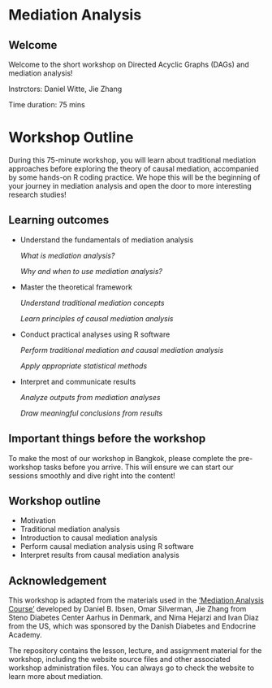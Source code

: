 # Mediation Analysis

## Welcome

Welcome to the short workshop on Directed Acyclic Graphs (DAGs) and
mediation analysis!

Instrctors: Daniel Witte, Jie Zhang

Time duration: 75 mins

# Workshop Outline

During this 75-minute workshop, you will learn about traditional mediation
approaches before exploring the theory of causal mediation, accompanied
by some hands-on R coding practice. We hope this will be the beginning of
your journey in mediation analysis and open the door to more interesting
research studies!

::: callout-note
## Learning outcomes

-   Understand the fundamentals of mediation analysis

    *What is mediation analysis?*

    *Why and when to use mediation analysis?*

-   Master the theoretical framework

    *Understand traditional mediation concepts*

    *Learn principles of causal mediation analysis*

-   Conduct practical analyses using R software

    *Perform traditional mediation and causal mediation analysis*

    *Apply appropriate statistical methods*

-   Interpret and communicate results

    *Analyze outputs from mediation analyses*

    *Draw meaningful conclusions from results*
:::

## Important things before the workshop

To make the most of our workshop in Bangkok, please complete the
pre-workshop tasks before you arrive. This will ensure we can start our
sessions smoothly and dive right into the content!

## Workshop outline

-   Motivation
-   Traditional mediation analysis
-   Introduction to causal mediation analysis
-   Perform causal mediation analysis using R software
-   Interpret results from causal mediation analysis

## Acknowledgement

This workshop is adapted from the materials used in the ['Mediation Analysis Course'](https://analysis-of-mechanisms.netlify.app/) developed
by Daniel B. Ibsen, Omar Silverman, Jie Zhang from Steno Diabetes Center
Aarhus in Denmark, and Nima Hejarzi and Ivan Diaz from the US, which was
sponsored by the Danish Diabetes and Endocrine Academy.

The repository contains the lesson, lecture, and assignment material for
the workshop, including the website source files and other associated
workshop administration files. You can always go to check the website to
learn more about mediation.
